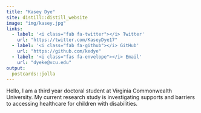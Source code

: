 ```yaml
---
title: "Kasey Dye"
site: distill::distill_website
image: "img/kasey.jpg"
links:
  - label: '<i class="fab fa-twitter"></i> Twitter'
    url: "https://twitter.com/KaseyDye17"
  - label: '<i class="fab fa-github"></i> GitHub'
    url: "https://github.com/kedye"
  - label: '<i class="fas fa-envelope"></i> Email'
    url: "dyeke@vcu.edu"
output:
  postcards::jolla
---
```

 
Hello, I am a third year doctoral student at Virginia Commonwealth University. My current research study is investigating supports and barriers to accessing healthcare for children with disabilities. 
